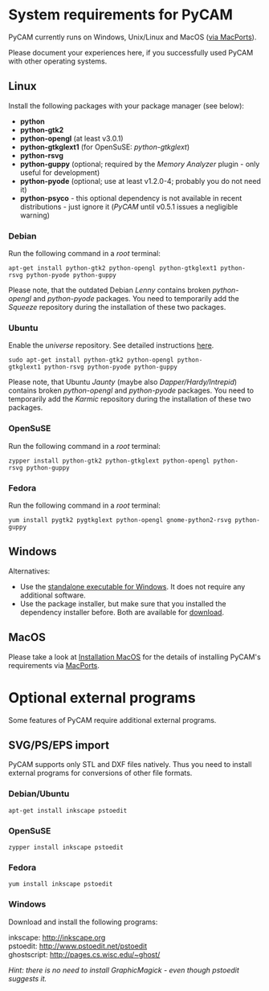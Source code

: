 = System requirements for PyCAM =
PyCAM currently runs on Windows, Unix/Linux and MacOS ([http://sourceforge.net/projects/pycam/forums/forum/860183/topic/3800091 via MacPorts]).

Please document your experiences here, if you successfully used PyCAM with other operating systems.

== Linux ==
Install the following packages with your package manager (see below):
* '''python'''
* '''python-gtk2'''
* '''python-opengl''' (at least v3.0.1)
* '''python-gtkglext1''' (for OpenSuSE: ''python-gtkglext'')
* '''python-rsvg'''
* '''python-guppy''' (optional; required by the ''Memory Analyzer'' plugin - only useful for development)
* '''python-pyode''' (optional; use at least v1.2.0-4; probably you do not need it)
* '''python-psyco''' - this optional dependency is not available in recent distributions - just ignore it (''PyCAM'' until v0.5.1 issues a negligible warning)

=== Debian ===
Run the following command in a ''root'' terminal:

 apt-get install python-gtk2 python-opengl python-gtkglext1 python-rsvg python-pyode python-guppy

Please note, that the outdated Debian ''Lenny'' contains broken ''python-opengl'' and ''python-pyode'' packages. You need to temporarily add the ''Squeeze'' repository during the installation of these two packages.

=== Ubuntu ===
Enable the ''universe'' repository. See detailed instructions [http://help.ubuntu.com/community/Repositories/Ubuntu here].

 sudo apt-get install python-gtk2 python-opengl python-gtkglext1 python-rsvg python-pyode python-guppy

Please note, that Ubuntu ''Jaunty'' (maybe also ''Dapper/Hardy/Intrepid'') contains broken ''python-opengl'' and ''python-pyode'' packages. You need to temporarily add the ''Karmic'' repository during the installation of these two packages.

=== OpenSuSE ===
Run the following command in a ''root'' terminal:

 zypper install python-gtk2 python-gtkglext python-opengl python-rsvg python-guppy

=== Fedora ===
Run the following command in a ''root'' terminal:

 yum install pygtk2 pygtkglext python-opengl gnome-python2-rsvg python-guppy

== Windows ==
Alternatives:
* Use the [http://pycam.sf.net/downloads.html standalone executable for Windows]. It does not require any additional software.
* Use the package installer, but make sure that you installed the dependency installer before. Both are available for [http://pycam.sf.net/downloads.html download].

== MacOS ==

Please take a look at [[Installation MacOS]] for the details of installing PyCAM's requirements via [http://www.macports.org/ MacPorts].

= Optional external programs =
Some features of PyCAM require additional external programs.

== SVG/PS/EPS import ==
PyCAM supports only STL and DXF files natively. Thus you need to install external programs for conversions of other file formats.

=== Debian/Ubuntu ===
<pre>apt-get install inkscape pstoedit</pre>

=== OpenSuSE ===
<pre>zypper install inkscape pstoedit</pre>

=== Fedora ===
<pre>yum install inkscape pstoedit</pre>

=== Windows ===
Download and install the following programs:
;inkscape: http://inkscape.org
;pstoedit: http://www.pstoedit.net/pstoedit
;ghostscript: http://pages.cs.wisc.edu/~ghost/

''Hint: there is no need to install GraphicMagick - even though pstoedit suggests it.''